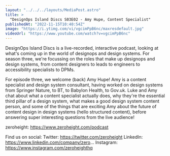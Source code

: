 ```yaml
---
layout: "../../../layouts/MediaPost.astro"
title: >
  "DesignOps Island Discs S03E02 - Amy Hupe, Content Specialist"
publishedAt: "2022-11-15T10:40:54Z"
image: "https://i.ytimg.com/vi/vgcimPpB6nc/maxresdefault.jpg"
videoUrl: "https://www.youtube.com/watch?v=vgcimPpB6nc"
---
```


DesignOps Island Discs is a live-recorded, interactive podcast, looking at what's coming up in the world of designops and design systems. For season three, we're focussing on the roles that make up designops and design systems, from content designers to leads to engineers to accessibility specialists to DPMs.

For episode three, we welcome (back) Amy Hupe! Amy is a content specialist and design system consultant, having worked on design systems from Springer Nature, to BT, to Babylon Health, to Gov.uk. Luke and Amy chat about what a content specialist actually does, why they're the essential third pillar of a design system, what makes a good design system content person, and some of the things that are exciting Amy about the future of content design in design systems (hello structured content), before answering super interesting questions from the live audience!

zeroheight: https://www.zeroheight.com/podcast

Find us on social:
Twitter: https://twitter.com/zeroheight
LinkedIn: https://www.linkedin.com/company/zero...
Instagram: https://www.instagram.com/zeroheighthq
